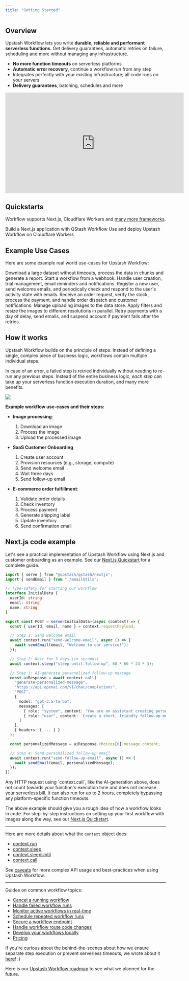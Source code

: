 ```yaml
---
title: "Getting Started"
---
```


## Overview

Upstash Workflow lets you write **durable, reliable and performant serverless functions**. Get delivery guarantees, automatic retries on failure, scheduling and more without managing any infrastructure.

- **No more function timeouts** on serverless platforms
- **Automatic error recovery**, continue a workflow run from any step
- Integrates perfectly with your existing infrastructure; all code runs on your servers
- **Delivery guarantees**, batching, schedules and more

<iframe
  width="560"
  height="315"
  src="https://www.youtube.com/embed/5As9tZMN3a8?rel=0&disablekb=1"
  title="YouTube video player"
  frameBorder="0"
  allow="accelerometer; fullscreen; clipboard-write; encrypted-media; gyroscope"
  allowFullScreen
></iframe>

## Quickstarts

Workflow supports Next.js, Cloudflare Workers and [many more frameworks](/qstash/workflow/quickstarts/platforms).

<CardGroup cols={2}>
  <Card
    title="Next.js"
    icon="node-js"
    href="/qstash/workflow/quickstarts/vercel-nextjs"
  >
    Build a Next.js application with QStash Workflow
  </Card>
  <Card
    title="Cloudflare Workers"
    icon="cloudflare"
    href="/qstash/workflow/quickstarts/cloudflare-workers"
  >
    Use and deploy Upstash Workflow on Cloudflare Workers
  </Card>
</CardGroup>

## Example Use Cases

Here are some example real world use-cases for Upstash Workflow:

<CardGroup cols={2}>
  <Card title="AI Data Processing" icon="sparkles" href="/qstash/workflow/examples/allInOne">
    Download a large dataset without timeouts, process the data in chunks and generate a report.
  </Card>
  <Card title="Authorization Webhook" icon="webhook" href="/qstash/workflow/examples/auth-webhook">
    Start a workflow from a webhook. Handle user creation, trial management, email reminders and notifications.
  </Card>
  <Card title="Customer Onboarding" icon="user" href="/qstash/workflow/examples/customerOnboarding">
    Register a new user, send welcome emails, and periodically check and respond to the user's activity state with emails.
  </Card>
  <Card title="E-Commerce Order Fulfillment" icon="cart-flatbed-boxes" href="/qstash/workflow/examples/eCommerceOrderFulfillment">
    Receive an order request, verify the stock, process the payment, and handle order dispatch and customer notifications.
  </Card>
  <Card title="Image Processing" icon="image" href="/qstash/workflow/examples/imageProcessing">
    Manage uploading images to the data store. Apply filters and resize the images to different resolutions in parallel.
  </Card>
  <Card title="Retry Payments" icon="credit-card" href="/qstash/workflow/examples/payment-retry">
    Retry payments with a day of delay, send emails, and suspend account if payment fails after the retries.
  </Card>
</CardGroup>

## How it works

Upstash Workflow builds on the principle of steps. Instead of defining a single, complex piece of business logic, workflows contain multiple individual steps.

In case of an error, a failed step is retried individually without needing to re-run any previous steps. Instead of the entire business logic, _each step_ can take up your serverless function execution duration, and many more benefits.

<Frame>
  <img src="/img/qstash-workflow/workflow-concept.png" />
</Frame>

**Example workflow use-cases and their steps:**

- **Image processing**:

  1. Download an image
  2. Process the image
  3. Upload the processed image

- **SaaS Customer Onboarding**

  1. Create user account
  2. Provision resources (e.g., storage, compute)
  3. Send welcome email
  4. Wait three days
  5. Send follow-up email

- **E-commerce order fulfillment**:
  1. Validate order details
  2. Check inventory
  3. Process payment
  4. Generate shipping label
  5. Update inventory
  6. Send confirmation email

## Next.js code example

Let's see a practical implementation of Upstash Workflow using Next.js and customer onboarding as an example. See our [Next.js Quickstart](/qstash/workflow/quickstarts/vercel-nextjs) for a complete guide.

```typescript api/workflow/route.ts
import { serve } from "@upstash/qstash/nextjs";
import { sendEmail } from "./emailUtils";

// Type-safety for starting our workflow
interface InitialData {
  userId: string
  email: string
  name: string
}

export const POST = serve<InitialData>(async (context) => {
  const { userId, email, name } = context.requestPayload;

  // Step 1: Send welcome email
  await context.run("send-welcome-email", async () => {
    await sendEmail(email, "Welcome to our service!");
  });

  // Step 2: Wait for 3 days (in seconds)
  await context.sleep("sleep-until-follow-up", 60 * 60 * 24 * 3);

  // Step 3: AI-generate personalized follow-up message
  const aiResponse = await context.call(
    "generate-personalized-message",
    "https://api.openai.com/v1/chat/completions",
    "POST",
    {
      model: "gpt-3.5-turbo",
      messages: [
        { role: "system", content: "You are an assistant creating personalized follow-up messages." },
        { role: "user", content: `Create a short, friendly follow-up message for ${name} who joined our service 3 days ago.` }
      ]
    },
    { headers: { ... } }
  );

  const personalizedMessage = aiResponse.choices[0].message.content;

  // Step 4: Send personalized follow-up email
  await context.run("send-follow-up-email", async () => {
    await sendEmail(email, personalizedMessage);
  });
});
```

<Tip>
  Any HTTP request using `context.call`, like the AI-generation above, does not
  count towards your function's execution time and does not increase your
  serverless bill. It can also run for up to 2 hours, completely bypassing any
  platform-specific function timeouts.
</Tip>

The above example should give you a rough idea of how a workflow looks in code. For step-by-step instructions on setting up your first workflow with images along the way, see our [Next.js Quickstart](/qstash/workflow/quickstarts/vercel-nextjs).

---

Here are more details about what the `context` object does:

- [context.run](/qstash/workflow/basics/context#context-run)
- [context.sleep](/qstash/workflow/basics/context#context-sleep)
- [context.sleepUntil](/qstash/workflow/basics/context#context-sleepuntil)
- [context.call](/qstash/workflow/basics/context#context-call)

See [caveats](/qstash/workflow/basics/caveats) for more complex API usage and best-practices when using Upstash Workflow.

---

Guides on common workflow topics:

- [Cancel a running workflow](/qstash/workflow/howto/cancel)
- [Handle failed workflow runs](/qstash/workflow/howto/failures)
- [Monitor active workflows in real-time](/qstash/workflow/howto/failures)
- [Schedule repeated workflow runs](/qstash/workflow/howto/schedule)
- [Secure a workflow endpoint](/qstash/workflow/howto/security)
- [Handle workflow route code changes](/qstash/workflow/howto/changes)
- [Develop your workflows locally](/qstash/workflow/howto/local-development)
- [Pricing](/qstash/workflow/pricing)

If you're curious about the behind-the-scenes about how we ensure separate step execution or prevent serverless timeouts, we wrote about it [here](/qstash/workflow/how)! :)

Here is our [Upstash Workflow roadmap](/qstash/workflow/roadmap) to see what we planned for the future.
